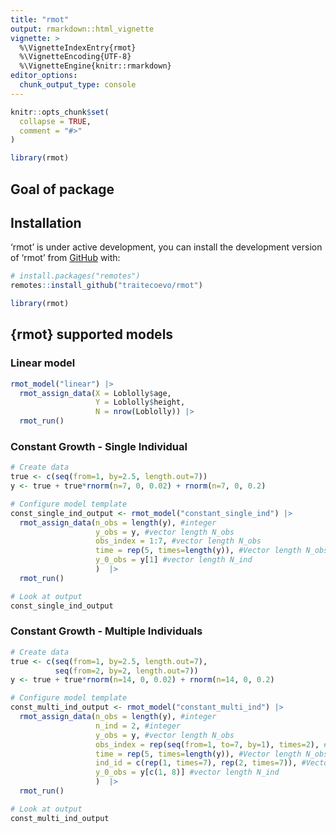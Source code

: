 ```yaml
---
title: "rmot"
output: rmarkdown::html_vignette
vignette: >
  %\VignetteIndexEntry{rmot}
  %\VignetteEncoding{UTF-8}
  %\VignetteEngine{knitr::rmarkdown}
editor_options: 
  chunk_output_type: console
---
```


```r
knitr::opts_chunk$set(
  collapse = TRUE,
  comment = "#>"
)

library(rmot)
```

## Goal of package

## Installation

'rmot' is under active development, you can install the development version of 'rmot' from [GitHub](https://github.com/) with:

```r
# install.packages("remotes")
remotes::install_github("traitecoevo/rmot")

library(rmot)
```

## {rmot} supported models

### Linear model

```r
rmot_model("linear") |>
  rmot_assign_data(X = Loblolly$age,
                   Y = Loblolly$height,
                   N = nrow(Loblolly)) |>
  rmot_run()
```

### Constant Growth - Single Individual

```r
# Create data
true <- c(seq(from=1, by=2.5, length.out=7))
y <- true + true*rnorm(n=7, 0, 0.02) + rnorm(n=7, 0, 0.2)

# Configure model template
const_single_ind_output <- rmot_model("constant_single_ind") |>
  rmot_assign_data(n_obs = length(y), #integer
                   y_obs = y, #vector length N_obs
                   obs_index = 1:7, #vector length N_obs
                   time = rep(5, times=length(y)), #Vector length N_obs
                   y_0_obs = y[1] #vector length N_ind
                   )  |>
  rmot_run()

# Look at output
const_single_ind_output
```

### Constant Growth - Multiple Individuals

```r
# Create data
true <- c(seq(from=1, by=2.5, length.out=7),
          seq(from=2, by=2, length.out=7))
y <- true + true*rnorm(n=14, 0, 0.02) + rnorm(n=14, 0, 0.2)

# Configure model template
const_multi_ind_output <- rmot_model("constant_multi_ind") |>
  rmot_assign_data(n_obs = length(y), #integer
                   n_ind = 2, #integer
                   y_obs = y, #vector length N_obs
                   obs_index = rep(seq(from=1, to=7, by=1), times=2), #vector length N_obs
                   time = rep(5, times=length(y)), #Vector length N_obs
                   ind_id = c(rep(1, times=7), rep(2, times=7)), #Vector length N_obs
                   y_0_obs = y[c(1, 8)] #vector length N_ind
                   )  |>
  rmot_run()

# Look at output
const_multi_ind_output
```
